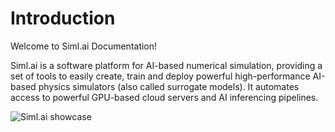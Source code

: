 # Introduction
 
Welcome to Siml.ai Documentation!

Siml.ai is a software platform for AI-based numerical simulation, providing a set of tools to easily create, 
train and deploy powerful high-performance AI-based physics simulators (also called surrogate models). It automates 
access to powerful GPU-based cloud servers and AI inferencing pipelines.

![Siml.ai showcase](../public/img/simlai-meng-showcase-backlit.png)
